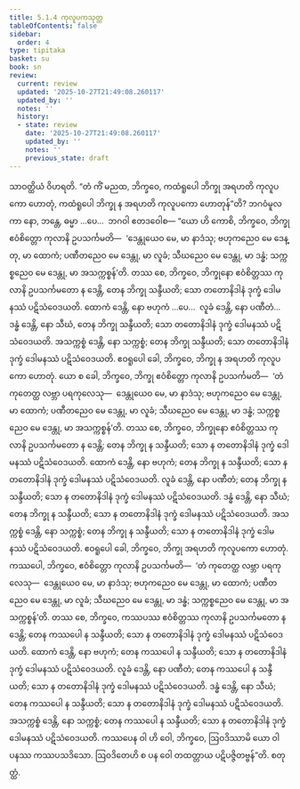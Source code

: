 ```yaml
---
title: 5.1.4 ကုလူပကသုတ္တ
tableOfContents: false
sidebar:
  order: 4
type: tipitaka
basket: su
book: sn
review:
  current: review
  updated: '2025-10-27T21:49:08.260117'
  updated_by: ''
  notes: ''
  history:
  - state: review
    date: '2025-10-27T21:49:08.260117'
    updated_by: ''
    notes: ''
    previous_state: draft
---
```



<ReviewStatus review={frontmatter.review} showDetails={true} />

<HypothesisAnnotation frontmatter={frontmatter} />

<DynamicBreadcrumb />

<Division number="147" book="sn" e="ch" v="18" p="301">

<Paragraph number="920" book="sn">
သာဝတ္ထိယံ ဝိဟရတိ. “တံ ကိံ မညထ, ဘိက္ခဝေ, ကထံရူပေါ ဘိက္ခု အရဟတိ ကုလူပကော ဟောတုံ, ကထံရူပေါ ဘိက္ခု န အရဟတိ ကုလူပကော ဟောတုန်”တိ? ဘဂဝံမူလကာ နော, ဘန္တေ, ဓမ္မာ …ပေ…  ဘဂဝါ ဧတဒဝေါစ—
</Paragraph>

<Paragraph number="921" book="sn">
“ယော ဟိ ကောစိ, ဘိက္ခဝေ, ဘိက္ခု ဧဝံစိတ္တော ကုလာနိ ဥပသင်္ကမတိ—  ‘ဒေန္တုယေဝ မေ, မာ နာဒံသု; ဗဟုကညေဝ မေ ဒေန္တု, မာ ထောကံ; ပဏီတညေဝ မေ ဒေန္တု, မာ လူခံ; သီဃညေဝ မေ ဒေန္တု, မာ ဒန္ဓံ; သက္ကစ္စညေဝ မေ ဒေန္တု, မာ အသက္ကစ္စန်’တိ. တဿ စေ, ဘိက္ခဝေ, ဘိက္ခုနော ဧဝံစိတ္တဿ ကုလာနိ ဥပသင်္ကမတော န ဒေန္တိ, တေန ဘိက္ခု သန္ဒီယတိ; သော တတောနိဒါနံ ဒုက္ခံ ဒေါမနဿံ ပဋိသံဝေဒယတိ. ထောကံ ဒေန္တိ, နော ဗဟုကံ …ပေ…  လူခံ ဒေန္တိ, နော ပဏီတံ…  ဒန္ဓံ ဒေန္တိ, နော သီဃံ, တေန ဘိက္ခု သန္ဒီယတိ; သော တတောနိဒါနံ ဒုက္ခံ ဒေါမနဿံ ပဋိသံဝေဒယတိ. အသက္ကစ္စံ ဒေန္တိ, နော သက္ကစ္စံ; တေန ဘိက္ခု သန္ဒီယတိ; သော တတောနိဒါနံ ဒုက္ခံ ဒေါမနဿံ ပဋိသံဝေဒယတိ. ဧဝရူပေါ ခေါ, ဘိက္ခဝေ, ဘိက္ခု န အရဟတိ ကုလူပကော ဟောတုံ.
</Paragraph>

<Paragraph number="922" book="sn">
ယော စ ခေါ, ဘိက္ခဝေ, ဘိက္ခု ဧဝံစိတ္တော ကုလာနိ ဥပသင်္ကမတိ—  ‘တံ ကုတေတ္ထ လဗ္ဘာ ပရကုလေသု—  ဒေန္တုယေဝ မေ, မာ နာဒံသု; ဗဟုကညေဝ မေ ဒေန္တု, မာ ထောကံ; ပဏီတညေဝ မေ ဒေန္တု, မာ လူခံ; သီဃညေဝ မေ ဒေန္တု, မာ ဒန္ဓံ; သက္ကစ္စညေဝ မေ ဒေန္တု, မာ အသက္ကစ္စန်’တိ. တဿ စေ, ဘိက္ခဝေ, ဘိက္ခုနော ဧဝံစိတ္တဿ ကုလာနိ ဥပသင်္ကမတော န ဒေန္တိ; တေန ဘိက္ခု န သန္ဒီယတိ; သော န တတောနိဒါနံ ဒုက္ခံ ဒေါမနဿံ ပဋိသံဝေဒယတိ. ထောကံ ဒေန္တိ, နော ဗဟုကံ; တေန ဘိက္ခု န သန္ဒီယတိ; သော န တတောနိဒါနံ ဒုက္ခံ ဒေါမနဿံ ပဋိသံဝေဒယတိ. လူခံ ဒေန္တိ, နော ပဏီတံ; တေန ဘိက္ခု န သန္ဒီယတိ; သော န တတောနိဒါနံ ဒုက္ခံ ဒေါမနဿံ ပဋိသံဝေဒယတိ. ဒန္ဓံ ဒေန္တိ, နော သီဃံ; တေန ဘိက္ခု န သန္ဒီယတိ; သော န တတောနိဒါနံ ဒုက္ခံ ဒေါမနဿံ ပဋိသံဝေဒယတိ. အသက္ကစ္စံ ဒေန္တိ, နော သက္ကစ္စံ; တေန ဘိက္ခု န သန္ဒီယတိ; သော န တတောနိဒါနံ ဒုက္ခံ ဒေါမနဿံ ပဋိသံဝေဒယတိ. ဧဝရူပေါ ခေါ, ဘိက္ခဝေ, ဘိက္ခု အရဟတိ ကုလူပကော ဟောတုံ.
</Paragraph>

<Paragraph number="923" book="sn">
ကဿပေါ, ဘိက္ခဝေ, ဧဝံစိတ္တော ကုလာနိ ဥပသင်္ကမတိ—  ‘တံ ကုတေတ္ထ လဗ္ဘာ ပရကုလေသု—  ဒေန္တုယေဝ မေ, မာ နာဒံသု; ဗဟုကညေဝ မေ ဒေန္တု, မာ ထောကံ; ပဏီတညေဝ မေ ဒေန္တု, မာ လူခံ; သီဃညေဝ မေ ဒေန္တု, မာ ဒန္ဓံ; သက္ကစ္စညေဝ မေ ဒေန္တု, မာ အသက္ကစ္စန်’တိ. တဿ စေ, ဘိက္ခဝေ, ကဿပဿ ဧဝံစိတ္တဿ ကုလာနိ ဥပသင်္ကမတော န ဒေန္တိ; တေန ကဿပေါ န သန္ဒီယတိ; သော န တတောနိဒါနံ ဒုက္ခံ ဒေါမနဿံ ပဋိသံဝေဒယတိ. ထောကံ ဒေန္တိ, နော ဗဟုကံ; တေန ကဿပေါ န သန္ဒီယတိ; သော န တတောနိဒါနံ ဒုက္ခံ ဒေါမနဿံ ပဋိသံဝေဒယတိ. လူခံ ဒေန္တိ, နော ပဏီတံ; တေန ကဿပေါ န သန္ဒီယတိ; သော န တတောနိဒါနံ ဒုက္ခံ ဒေါမနဿံ ပဋိသံဝေဒယတိ. ဒန္ဓံ ဒေန္တိ, နော သီဃံ; တေန ကဿပေါ န သန္ဒီယတိ; သော န တတောနိဒါနံ ဒုက္ခံ ဒေါမနဿံ ပဋိသံဝေဒယတိ. အသက္ကစ္စံ ဒေန္တိ, နော သက္ကစ္စံ; တေန ကဿပေါ န သန္ဒီယတိ; သော န တတောနိဒါနံ ဒုက္ခံ ဒေါမနဿံ ပဋိသံဝေဒယတိ. ကဿပေန ဝါ ဟိ ဝေါ, ဘိက္ခဝေ, ဩဝဒိဿာမိ ယော ဝါ ပနဿ ကဿပသဒိသော. ဩဝဒိတေဟိ စ ပန ဝေါ တထတ္တာယ ပဋိပဇ္ဇိတဗ္ဗန်”တိ.

</Paragraph>
</Division>

<Paragraph number="924" type="center" book="sn">
စတုတ္ထံ.
</Paragraph>